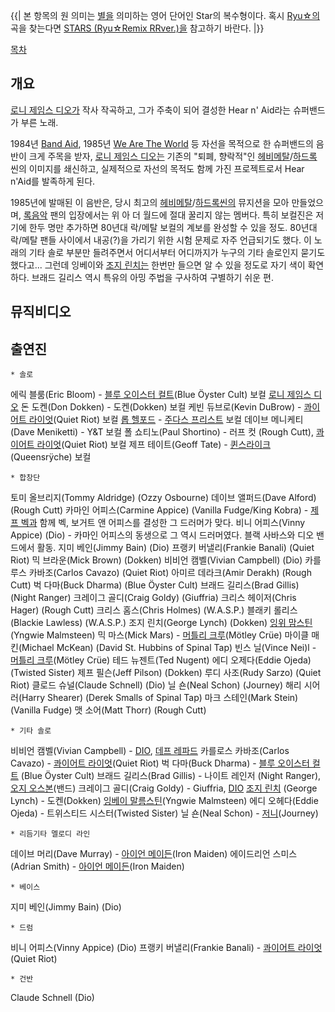 {{| 본 항목의 원 의미는 [[별]]을 의미하는 영어 단어인 Star의 복수형이다. 혹시 [[Ryu☆]]의 곡을 찾는다면 [[STARS (Ryu☆Remix RRver.)]]을 참고하기 바란다. |}}

[[목차]]

== 개요 ==
[[로니 제임스 디오]]가 작사 작곡하고, 그가 주축이 되어 결성한 Hear n' Aid라는 슈퍼밴드가 부른 노래.

1984년 [[Band Aid]], 1985년 [[We Are The World]] 등 자선을 목적으로 한 슈퍼밴드의 음반이 크게 주목을 받자, [[로니 제임스 디오]]는 기존의 "퇴폐, 향락적"인 [[헤비메탈]]/[[하드록]] 씬의 이미지를 쇄신하고, 실제적으로 자선의 목적도 함께 가진 프로젝트로서 Hear n'Aid를 발족하게 된다.

1985년에 발매된 이 음반은, 당시 최고의 [[헤비메탈]]/[[하드록]]씬의 뮤지션을 모아 만들었으며, [[록]]음악 팬의 입장에서는 위 아 더 월드에 절대 꿀리지 않는 멤버다. 특히 보컬진은 저기에 한두 명만 추가하면 80년대 락/메탈 보컬의 계보를 완성할 수 있을 정도. 80년대 락/메탈 팬들 사이에서 내공(?)을 가리기 위한 시험 문제로 자주 언급되기도 했다. 이 노래의 기타 솔로 부분만 들려주면서 어디서부터 어디까지가 누구의 기타 솔로인지 묻기도 했다고... 그런데 잉베이와 [[조지 린치]]는 한번만 들으면 알 수 있을 정도로 자기 색이 확연하다. 브래드 길리스 역시 특유의 아밍 주법을 구사하여 구별하기 쉬운 편.

== 뮤직비디오 ==
{{{#!html
<embed src="http://www.youtube.com/v/4MEEYYWUcLM&hl=ko_KR&fs=1&" type="application/x-shockwave-flash" allowscriptaccess="always" allowfullscreen="true" width="480" height="385"></embed>}}}

== 출연진 ==
 * 솔로
에릭 블룸(Eric Bloom)  - [[블루 오이스터 컬트]](Blue Öyster Cult) 보컬
[[로니 제임스 디오]]
돈 도켄(Don Dokken) - 도켄(Dokken) 보컬
케빈 듀브로(Kevin DuBrow) - [[콰이어트 라이엇]](Quiet Riot) 보컬
[[롭 헬포드]] - [[주다스 프리스트]] 보컬
데이브 메니케티(Dave Meniketti) - Y&T 보컬
폴 쇼티노(Paul Shortino) - 러프 컷 (Rough Cutt), [[콰이어트 라이엇]](Quiet Riot) 보컬
제프 테이트(Geoff Tate) - [[퀸스라이크]](Queensrÿche) 보컬

 * 합창단
토미 올브리지(Tommy Aldridge) (Ozzy Osbourne)
데이브 앨퍼드(Dave Alford) (Rough Cutt)
카마인 어피스(Carmine Appice) (Vanilla Fudge/King Kobra) - [[제프 벡]]과 함께 벡, 보거트 앤 어피스를 결성한 그 드러머가 맞다.
비니 어피스(Vinny Appice) (Dio) - 카마인 어피스의 동생으로 그 역시 드러머였다. 블랙 사바스와 디오 밴드에서 활동.
지미 베인(Jimmy Bain) (Dio)
프랭키 버낼리(Frankie Banali) (Quiet Riot)
믹 브라운(Mick Brown) (Dokken)
비비언 캠벨(Vivian Campbell) (Dio)
카를루스 카바조(Carlos Cavazo) (Quiet Riot)
아미르 데라크(Amir Derakh) (Rough Cutt)
벅 다마(Buck Dharma) (Blue Öyster Cult)
브래드 길리스(Brad Gillis) (Night Ranger)
크레이그 골디(Craig Goldy) (Giuffria)
크리스 헤이저(Chris Hager) (Rough Cutt)
크리스 홈스(Chris Holmes) (W.A.S.P.)
블래키 롤리스(Blackie Lawless) (W.A.S.P.)
조지 린치(George Lynch) (Dokken)
[[잉위 맘스틴]](Yngwie Malmsteen)
믹 마스(Mick Mars) - [[머틀리 크루]](Mötley Crüe)
마이클 매킨(Michael McKean) (David St. Hubbins of Spinal Tap)
빈스 닐(Vince Nei)l - [[머틀리 크루]](Mötley Crüe)
테드 뉴젠트(Ted Nugent)
에디 오제다(Eddie Ojeda) (Twisted Sister)
제프 필슨(Jeff Pilson) (Dokken)
루디 사조(Rudy Sarzo) (Quiet Riot)
클로드 슈널(Claude Schnell) (Dio)
닐 숀(Neal Schon) (Journey)
해리 시어러(Harry Shearer) (Derek Smalls of Spinal Tap)
마크 스테인(Mark Stein) (Vanilla Fudge)
맷 소어(Matt Thorr) (Rough Cutt)

 * 기타 솔로
비비언 캠벨(Vivian Campbell) - [[DIO]], [[데프 레파드]] 
카를로스 카바조(Carlos Cavazo) - [[콰이어트 라이엇]](Quiet Riot)
벅 다마(Buck Dharma) - [[블루 오이스터 컬트]] (Blue Öyster Cult)
브래드 길리스(Brad Gillis) - 나이트 레인저 (Night Ranger), [[오지 오스본]](밴드)
크레이그 골디(Craig Goldy) - Giuffria, [[DIO]]
[[조지 린치]] (George Lynch) - 도켄(Dokken)
[[잉베이 말름스틴]](Yngwie Malmsteen)
에디 오헤다(Eddie Ojeda) - 트위스티드 시스터(Twisted Sister)
닐 숀(Neal Schon) - [[저니]](Journey)

 * 리듬기타 멜로디 라인
데이브 머리(Dave Murray) - [[아이언 메이든]](Iron Maiden)
에이드리언 스미스(Adrian Smith) - [[아이언 메이든]](Iron Maiden)

 * 베이스
지미 베인(Jimmy Bain) (Dio)

 * 드럼
비니 어피스(Vinny Appice) (Dio)
프랭키 버낼리(Frankie Banali) - [[콰이어트 라이엇]](Quiet Riot)

 * 건반
Claude Schnell (Dio)

